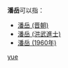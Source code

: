 '''潘岳'''可以指：
* [[潘岳_(晋朝)|潘岳 (晋朝)]]
* [[潘岳_(洪武進士)|潘岳 (洪武進士)]]
* [[潘岳_(1960年)|潘岳 (1960年)]]

{{disambig}}

[[Category:二字潘姓人名消歧义|yue]]